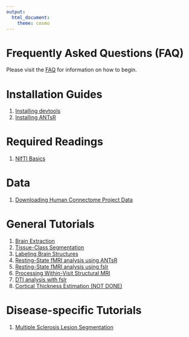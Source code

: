 ```yaml
---
output:
  html_document:
    theme: cosmo
---
```


# Frequently Asked Questions (FAQ)

Please visit the [FAQ](neuroc-help-faq) for information on how to begin.

# Installation Guides {#install}

1. [Installing devtools](neuroc-help-installing-devtools)
2. [Installing ANTsR](neuroc-help-installing-antsr)

# Required Readings {#req}

1. [NIfTI Basics](neuroc-help-nifti-basics)

# Data
1. [Downloading Human Connectome Project Data](neuroc-help-hcp)

# General Tutorials {#tutorials}

1. [Brain Extraction](neuroc-help-brain-extraction)
2. [Tissue-Class Segmentation](neuroc-help-tissue-class-segmentation)
3. [Labeling Brain Structures](neuroc-help-label-image)
4. [Resting-State fMRI analysis using ANTsR](neuroc-help-fmri-analysis-antsr)
5. [Resting-State fMRI analysis using fslr](neuroc-help-fmri-analysis-antsr)
6. [Processing Within-Visit Structural MRI](neuroc-help-preprocess-mri-within)
7. [DTI analysis with fslr](neuroc-help-dti-analysis-fslr)
8. [Cortical Thickness Estimation (NOT DONE)](neuroc-help-cortical-thickness)

# Disease-specific Tutorials

1. [Multiple Sclerosis Lesion Segmentation](neuroc-help-ms-lesion)

